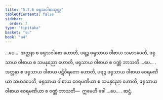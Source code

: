 ```yaml
---
title: "5.7.6 ဖရုသဝါစာသုတ္တ"
tableOfContents: false
sidebar:
  order: 7
type: "tipitaka"
basket: "su"
book: "a4"
---
```



<DynamicBreadcrumb />

<Division number="269" book="a4">

<Paragraph number="1583" book="a4">
…ပေ…  အတ္တနာ စ ဖရုသဝါစော ဟောတိ, ပရဉ္စ ဖရုသာယ ဝါစာယ သမာဒပေတိ, ဖရုသာယ ဝါစာယ စ သမနုညော ဟောတိ, ဖရုသာယ ဝါစာယ စ ဝဏ္ဏံ ဘာသတိ …ပေ… .
</Paragraph>

<Paragraph number="1584" book="a4">
အတ္တနာ စ ဖရုသာယ ဝါစာယ ပဋိဝိရတော ဟောတိ, ပရဉ္စ ဖရုသာယ ဝါစာယ ဝေရမဏိယာ သမာဒပေတိ, ဖရုသာယ ဝါစာယ ဝေရမဏိယာ စ သမနုညော ဟောတိ, ဖရုသာယ ဝါစာယ ဝေရမဏိယာ စ ဝဏ္ဏံ ဘာသတိ—  ဣမေဟိ ခေါ …ပေ… .

</Paragraph>
</Division>

<Paragraph number="1585" type="center" book="a4">
ဆဋ္ဌံ.
</Paragraph>